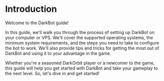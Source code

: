 # Introduction
 
Welcome to the DarkBot guide!

In this guide, we'll walk you through the process of setting up DarkBot on your computer or VPS. We'll cover the supported operating systems, the minimum system requirements, and the steps you need to take to configure the bot to work. We'll also provide tips and tricks for getting the most out of DarkBot and using it to your advantage in the game.

Whether you're a seasoned DarkOrbit player or a newcomer to the game, this guide will help you get started with DarkBot and take your gameplay to the next level. So, let's dive in and get started!